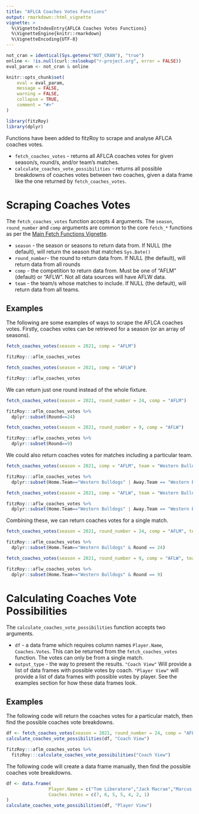```yaml
---
title: "AFLCA Coaches Votes Functions"
output: rmarkdown::html_vignette
vignette: >
  %\VignetteIndexEntry{AFLCA Coaches Votes Functions}
  %\VignetteEngine{knitr::rmarkdown}
  %\VignetteEncoding{UTF-8}
---
```


```r
not_cran = identical(Sys.getenv("NOT_CRAN"), "true")
online <- !is.null(curl::nslookup("r-project.org", error = FALSE))
eval_param <- not_cran & online

knitr::opts_chunk$set(
	eval = eval_param,
	message = FALSE,
	warning = FALSE,
	collapse = TRUE,
	comment = "#>"
)

library(fitzRoy)
library(dplyr)
```

Functions have been added to fitzRoy to scrape and analyse AFLCA coaches votes.

* `fetch_coaches_votes` - returns all AFLCA coaches votes for given season/s, round/s, and/or team's matches.
* `calculate_coaches_vote_possibilities` - returns all possible breakdowns of coaches votes between two coaches, given a data frame like the one returned by `fetch_coaches_votes`.

# Scraping Coaches Votes
The `fetch_coaches_votes` function accepts 4 arguments. The `season`, `round_number` and `comp` arguments are common to the core `fetch_*` functions as per the [Main Fetch Functions Vignette](https://jimmyday12.github.io/fitzRoy/articles/main-fetch-functions.html).

* `season` - the season or seasons to return data from. If NULL (the default), will return the season that matches `Sys.Date()`
* `round_number`- the round to return data from. If NULL (the default), will return data from all rounds
* `comp` - the competition to return data from. Must be one of "AFLM" (default) or "AFLW". Not all data sources will have AFLW data.
* `team` - the team/s whose matches to include. If NULL (the default), will return data from all teams.

## Examples

The following are some examples of ways to scrape the AFLCA coaches votes. Firstly, coaches votes can be retrieved for a season (or an array of seasons).

```r
fetch_coaches_votes(season = 2021, comp = "AFLM")
```
```r
fitzRoy:::aflm_coaches_votes
```

```r
fetch_coaches_votes(season = 2021, comp = "AFLW")
```
```r
fitzRoy:::aflw_coaches_votes
```

We can return just one round instead of the whole fixture.

```r
fetch_coaches_votes(season = 2021, round_number = 24, comp = "AFLM")
```
```r
fitzRoy:::aflm_coaches_votes %>%
  dplyr::subset(Round==24)
```

```r
fetch_coaches_votes(season = 2021, round_number = 9, comp = "AFLW")
```
```r
fitzRoy:::aflw_coaches_votes %>%
  dplyr::subset(Round==9)
```

We could also return coaches votes for matches including a particular team. 

```r
fetch_coaches_votes(season = 2021, comp = "AFLM", team = "Western Bulldogs")
```
```r
fitzRoy:::aflm_coaches_votes %>%
  dplyr::subset(Home.Team=="Western Bulldogs" | Away.Team == "Western Bulldogs")
```

```r
fetch_coaches_votes(season = 2021, comp = "AFLW", team = "Western Bulldogs")
```
```r
fitzRoy:::aflw_coaches_votes %>%
  dplyr::subset(Home.Team=="Western Bulldogs" | Away.Team == "Western Bulldogs")
```

Combining these, we can return coaches votes for a single match.

```r
fetch_coaches_votes(season = 2021, round_number = 24, comp = "AFLM", team = "Western Bulldogs")
```
```r
fitzRoy:::aflm_coaches_votes %>%
  dplyr::subset(Home.Team=="Western Bulldogs" & Round == 24)
```

```r
fetch_coaches_votes(season = 2021, round_number = 9, comp = "AFLW", team = "Western Bulldogs")
```
```r
fitzRoy:::aflw_coaches_votes %>%
  dplyr::subset(Home.Team=="Western Bulldogs" & Round == 9)
```

# Calculating Coaches Vote Possibilities
The `calculate_coaches_vote_possibilities` function accepts two arguments.

* `df` - a data frame which requires column names `Player.Name`, `Coaches.Votes`. This can be returned from the `fetch_coaches_votes` function. The votes can only be from a single match.
* `output_type` - the way to present the results. `"Coach View"` Will provide a list of data frames with possible votes by coach. `"Player View"` will provide a list of data frames with possible votes by player. See the examples section for how these data frames look.

## Examples

The following code will return the coaches votes for a particular match, then find the possible coaches vote breakdowns.

```r
df <- fetch_coaches_votes(season = 2021, round_number = 24, comp = "AFLM", team = "Western Bulldogs")
calculate_coaches_vote_possibilities(df, "Coach View")
```
```r
fitzRoy:::aflm_coaches_votes %>%
  fitzRoy:::calculate_coaches_vote_possibilities("Coach View")
```

The following code will create a data frame manually, then find the possible coaches vote breakdowns.

```r
df <- data.frame(
                Player.Name = c("Tom Liberatore","Jack Macrae","Marcus Bontempelli","Cody Weightman","Darcy Parish","Aaron Naughton","Jordan Ridley"),
                Coaches.Votes = c(7, 6, 5, 5, 4, 2, 1)
)
calculate_coaches_vote_possibilities(df, "Player View")
```
